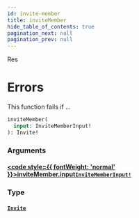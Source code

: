 ```yaml
---
id: invite-member
title: inviteMember
hide_table_of_contents: true
pagination_next: null
pagination_prev: null
---
```








Res

# Errors
This function fails if ...

```graphql
inviteMember(
  input: InviteMemberInput!
): Invite!
```


### Arguments

#### [<code style={{ fontWeight: 'normal' }}>inviteMember.<b>input</b></code>](#)<Bullet />[`InviteMemberInput!`](/inputs/invite-member-input) <Badge class="secondary" text="non-null"/> <Badge class="secondary" text="input"/>
> 
> 

### Type

#### [`Invite`](/objects/invite) <Badge class="secondary" text="object"/>
> 
> 





